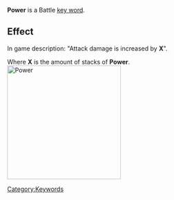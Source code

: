 '''Power''' is a Battle [[Key Words|key word]].

==Effect==
In game description: "Attack damage is increased by '''X'''".

Where '''X''' is the amount of stacks of '''Power'''.
[[File:Power.gif|alt=|thumb|263x263px|Power]]

[[Category:Keywords]]